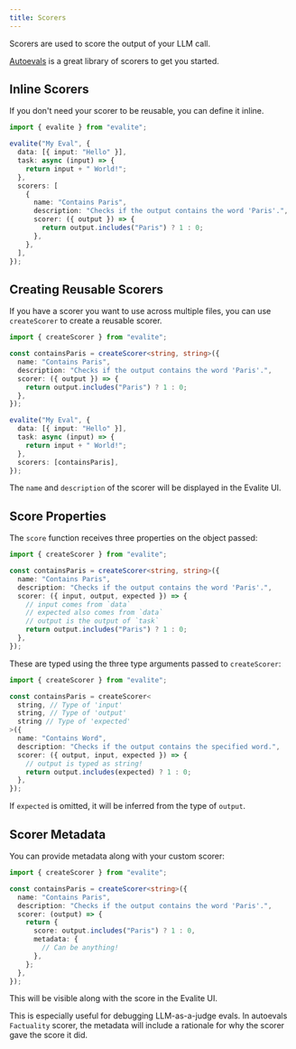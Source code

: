```yaml
---
title: Scorers
---
```



Scorers are used to score the output of your LLM call.

[Autoevals](https://github.com/braintrustdata/autoevals) is a great library of scorers to get you started.

## Inline Scorers

If you don't need your scorer to be reusable, you can define it inline.

```ts
import { evalite } from "evalite";

evalite("My Eval", {
  data: [{ input: "Hello" }],
  task: async (input) => {
    return input + " World!";
  },
  scorers: [
    {
      name: "Contains Paris",
      description: "Checks if the output contains the word 'Paris'.",
      scorer: ({ output }) => {
        return output.includes("Paris") ? 1 : 0;
      },
    },
  ],
});
```

## Creating Reusable Scorers

If you have a scorer you want to use across multiple files, you can use `createScorer` to create a reusable scorer.

```ts
import { createScorer } from "evalite";

const containsParis = createScorer<string, string>({
  name: "Contains Paris",
  description: "Checks if the output contains the word 'Paris'.",
  scorer: ({ output }) => {
    return output.includes("Paris") ? 1 : 0;
  },
});

evalite("My Eval", {
  data: [{ input: "Hello" }],
  task: async (input) => {
    return input + " World!";
  },
  scorers: [containsParis],
});
```

The `name` and `description` of the scorer will be displayed in the Evalite UI.

## Score Properties

The `score` function receives three properties on the object passed:

```ts
import { createScorer } from "evalite";

const containsParis = createScorer<string, string>({
  name: "Contains Paris",
  description: "Checks if the output contains the word 'Paris'.",
  scorer: ({ input, output, expected }) => {
    // input comes from `data`
    // expected also comes from `data`
    // output is the output of `task`
    return output.includes("Paris") ? 1 : 0;
  },
});
```

These are typed using the three type arguments passed to `createScorer`:

```ts
import { createScorer } from "evalite";

const containsParis = createScorer<
  string, // Type of 'input'
  string, // Type of 'output'
  string // Type of 'expected'
>({
  name: "Contains Word",
  description: "Checks if the output contains the specified word.",
  scorer: ({ output, input, expected }) => {
    // output is typed as string!
    return output.includes(expected) ? 1 : 0;
  },
});
```

If `expected` is omitted, it will be inferred from the type of `output`.

## Scorer Metadata

You can provide metadata along with your custom scorer:

```ts
import { createScorer } from "evalite";

const containsParis = createScorer<string>({
  name: "Contains Paris",
  description: "Checks if the output contains the word 'Paris'.",
  scorer: (output) => {
    return {
      score: output.includes("Paris") ? 1 : 0,
      metadata: {
        // Can be anything!
      },
    };
  },
});
```

This will be visible along with the score in the Evalite UI.

<Aside type="tip">

This is especially useful for debugging LLM-as-a-judge evals. In autoevals `Factuality` scorer, the metadata will include a rationale for why the scorer gave the score it did.

</Aside>
